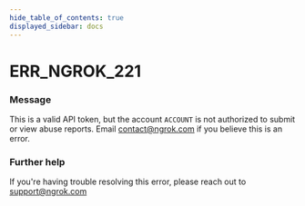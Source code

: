 ```yaml
---
hide_table_of_contents: true
displayed_sidebar: docs
---
```



# ERR_NGROK_221

### Message
This is a valid API token, but the account `ACCOUNT` is not authorized to submit or view abuse reports. Email contact@ngrok.com if you believe this is an error.

<ErrorDetails error='err_ngrok_221' />


### Further help
If you're having trouble resolving this error, please reach out to [support@ngrok.com](mailto:support@ngrok.com?subject=Help%20with%20ERR_NGROK_221)

